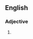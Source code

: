 ==English==

===Adjective===
{{en-adj|pos=[[straight]]-[[forward]]}}

# {{alternative spelling of|straightforward}}
